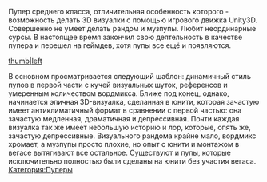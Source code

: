 {{Инфобокс для пуперов
|title2=Kolyasisan
|другие_ники=Pechka Productions
|image3=[[Файл:Kolyasisan.jpg|thumb]]
|сферы_творчества=RYTP, Технодемки, Геймдев
|год_начала=22 октября 2015 года
|image4=[[Файл:Николай_Пономарёв.jpg|thumb]]
|имя_фамилия=Николай Пономарёв
|дата_рождения=
|место_проживания=
|ссылки=
*[https://www.youtube.com/user/Kolyasisan YouTube]
*[https://vk.com/kolyasisan Вконтакте]
}} 
Пупер среднего класса, отличительная особенность которого - возможность делать 3D визуалки с помощью игрового движка Unity3D. Совершенно не умеет делать рандом и музпупы. Любит неординарные сурсы. В настоящее время закончил свою деятельность в качестве пупера и перешел на геймдев, хотя пупы все ещё и появляются.

[[Файл:DOCTOR палеонтологии ПЕРФОРАТОРОМ гладит СКАЛЬПЕЛЬ RYTP Collab|thumb|left]]

В основном просматривается следующий шаблон: динамичный стиль пупов в первой части с кучей визуальных шуток, референсов и умеренным количеством вордмикса. Ближе под конец, однако, начинается эпичная 3D-визуалка, сделанная в юнити, которая зачастую имеет антиклиматичный формат в сравнении с первой частью: она зачастую медленная, драматичная и депрессивная. Почти каждая визуалка так же имеет небольшую историю и лор, которые, опять же, зачастую депрессивные. Визуального рандома крайне мало, вордмикс хромает, а музпупы просто плохие, но опыт с юнити и монтажом в вегасе вытягивают все остальное. Существуют и пупы, которые исключительно полностью были сделаны на юнити без участия вегаса.
[[Категория:Пуперы]]